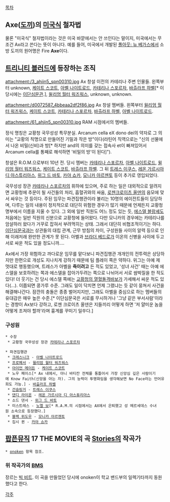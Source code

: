 [[목차]]

== Axe([[도끼]])의 [[미국]]식 철자법 ==
물론 "미국식" 철자법이라는 것은 미국 바깥에서는 안 쓰인다는 말이지, 미국에서는 무조건 Ax라고 쓴다는 뜻이 아니다. 예를 들어, 미국에서 개발된 [[폴아웃: 뉴 베가스]]에서 소방 도끼의 원어명은 Fire '''Axe'''이다.

== [[트리니티 블러드]]에 등장하는 조직 ==
attachment:/3_ahjin5_spn00310.jpg
Ax 창설 이전의 카테리나 주변 인물들.
왼쪽부터 unknown, [[케이트 스코트]], [[아벨 나이트로드]], [[카테리나 스포르차(트리니티 블러드)|카테리나 스포르차]], [[바츨라프 하벨]][* 이 당시에는 [[이단심문관]].], [[윌리엄 월터 워즈워스]], unknown, unknown.

attachment:/d0072587_4bbeaa2df2f86.jpg
Ax 창설 멤버들. 왼쪽부터 [[윌리엄 월터 워즈워스]], [[케이트 스코트]], [[카테리나 스포르차]], [[바츨라프 하벨]], [[아벨 나이트로드]].

attachment:/61_ahjin5_spn00310.jpg
RAM 시점에서의 멤버들.

정식 명칭은 교황청 국무성성 특무분실. Arcanum cella eX dono dei의 약자로 그 의미는 "교황의 칙명으로 만들어진 기밀과 작은 방"이다(라틴어 직역으로는 "신의 선물에서 나온 비밀(신비)과 방[* 하지만 and의 의미를 갖는 접속사 et이 빠져있어서 Arcanum cella를 통째로 해석하면 '비밀의 방'이 된다]").

창설은 R.O.M.으로부터 10년 전. 당시 멤버는 [[카테리나 스포르차]], [[아벨 나이트로드]], [[윌리엄 월터 워즈워스]], [[케이트 스코트]], [[바츨라프 하벨]]. 그 뒤 [[트레스 이쿠스]], [[레온 가르시아 디 아스튜리아스]], [[위그 드 바토]], [[카야 쇼카]], [[모니카 아르젠토]] 등이 추가로 영입되었다.

국무성성 장관 [[카테리나 스포르차(트리니티 블러드)|카테리나 스포르차]]의 휘하에 있으며, 주로 하는 일은 대외적으로 알려지면 교황청에 추문이 될 사건들의 처리, 흡혈귀와의 싸움, [[로젠크로이츠 올덴]]의 음모에 맞서 싸우는 것 등이다. 주된 임무는 파견집행관이라 불리는 10명의 에이전트들이 담당하며, 다루는 일의 내용이 정치적으로 대단히 위험한 경우가 많기 때문에 언제든지 교황청 명부에서 이름을 지울 수 있다. 그 외에 일반 직원도 어느 정도 있는 듯, [[에스델 블랑셰]]도 처음에는 일반 직원의 신분으로 교황청에 들어왔다. 다만 모니카의 경우에는 카테리나를 암살하러 왔다가 거꾸로 잡혀서 부려먹히는 상태. 그래서 대단히 비협조적이기는 하다. [[이단심문국]]과는 상관들의 대립 관계, 근무 방침의 차이, 구성원들 사이의 알력 등으로 인해 이래저래 완만한 관계가 못 된다. 아벨과 [[브라더 베드로]]가 이온의 신병을 사이에 두고 서로 싸운 적도 있을 정도니까…. 

Ax에서 가장 위험하고 까다로운 임무를 맡다보니 파견집행관 개개인의 전투력은 상당하지만 한편으로 개성도 지나치게 강하기 때문에 팀 플레이 쪽은 약하다. 위그는 아예 제 멋대로 행동했으며, 트레스가 아벨을 '''죽이려고''' 든 적도 있었고, '성녀 사건' 때는 아예 에스델을 보호하려는 쪽과 에스델을 잡아가두려는 쪽으로 나뉘어서 서로 쌈박질을 한 적도 있다! 더 웃기는 건 당시 에스델 쪽에는 [[브라더 베드로|교황청의 열혈돌격바보]]가 가세해서 싸운 적도 있다(…). 이쯤되면 콩가루 수준. 그래도 일이 닥치면 언제 그랬냐는 듯 같이 뭉쳐서 사건을 해결해나간다. 잠깐의 충돌은 종종 벌어지지만, 그래도 아벨을 중심으로 하는 멤버들의 유대감은 매우 높은 수준.[* 이단심문국은 서로를 무시하거나 '그냥 같은 부서사람'이라는 경향이 Ax보다 강하고, 로젠 크로이츠 올덴은 지들끼리 어떻게 하면 '저 얄미운 놈을 어떻게 조져야 할까'라며 흉계를 꾸미기 일쑤다.] 

=== 구성원 ===
 * 수장
  * 교황청 국무성성 장관 [[카테리나 스포르차(트리니티 블러드)|카테리나 스포르차]]

 * 파견집행관
  * [[크레스니크]] - [[아벨 나이트로드]]
  * [[교수|프로페서]] - [[윌리엄 월터 워즈워스]]
  * [[아이언 메이든(트리니티 블러드)|아이언 메이든]] - [[케이트 스코트]]
  * 노우 페이스[* Ax 내에서, 아니 바티칸 전체를 통틀어서 가장 신앙심 깊은 사람이기에 Know Faith(신앙을 아는 자). 그의 능력이 투명화임을 생각해보면 No Face라는 언어유희도 가능.] - [[바츨라프 하벨]]
  * [[건슬링거]] - [[트레스 이쿠스]]
  * [[댄디 라이온]] - [[레온 가르시아 디 아스튜리아스]]
  * 소드 댄서 - [[위그 드 바토]]
  * 미스트레스 - [[노엘 보]][* R.A.M.의 시점에서는 AX에서 은퇴했고 성 메르세데스 수녀원 소속으로 등장했다.]
  * [[블랙 위도우]] - [[모니카 아르젠토]]
  * 집시 퀸 - [[카야 쇼카]]
== [[팝픈뮤직]] 17 THE MOVIE의 곡 [[Stories]]의 작곡가 ==
 * [[onoken]] 항목 참조.

=== 위 작곡가의 [[BMS]] ===
{{{#!html
<object width="420" height="315"><param name="movie" value="//www.youtube.com/v/mLjQmZr6yM4?hl=ko_KR&amp;version=3&amp;rel=0"></param><param name="allowFullScreen" value="true"></param><param name="allowscriptaccess" value="always"></param><embed src="//www.youtube.com/v/mLjQmZr6yM4?hl=ko_KR&amp;version=3&amp;rel=0" type="application/x-shockwave-flash" width="420" height="315" allowscriptaccess="always" allowfullscreen="true"></embed></object>
}}}

장르는 [[빅 비트]]. 이 곡을 만들었던 당시에 onoken이 학교 밴드부의 일렉기타까지 동원했다고 한다.

[[각주]]
